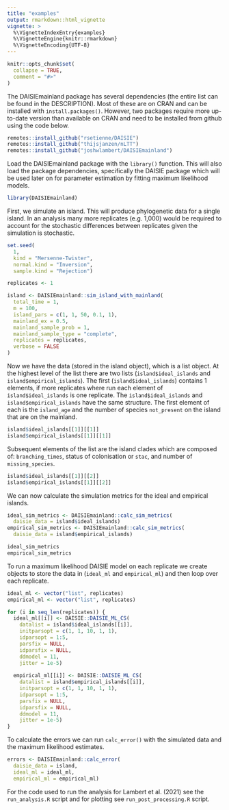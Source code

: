 ```yaml
---
title: "examples"
output: rmarkdown::html_vignette
vignette: >
  %\VignetteIndexEntry{examples}
  %\VignetteEngine{knitr::rmarkdown}
  %\VignetteEncoding{UTF-8}
---
```


```r
knitr::opts_chunk$set(
  collapse = TRUE,
  comment = "#>"
)
```

The DAISIEmainland package has several dependencies (the entire list can be
found in the DESCRIPTION). Most of these are on CRAN and can be installed with
`install.packages()`. However, two packages require more up-to-date version than
available on CRAN and need to be installed from github using the code below. 

```r
remotes::install_github("rsetienne/DAISIE")
remotes::install_github("thijsjanzen/nLTT")
remotes::install_github("joshwlambert/DAISIEmainland")
```

Load the DAISIEmainland package with the `library()` function. This will also
load the package dependencies, specifically the DAISIE package which will be
used later on for parameter estimation by fitting maximum likelihood models.

```r
library(DAISIEmainland)
```

First, we simulate an island. This will produce phylogenetic data for a single
island. In an analysis many more replicates (e.g. 1,000) would be required to 
account for the stochastic differences between replicates given the simulation
is stochastic. 

```r
set.seed(
  1,
  kind = "Mersenne-Twister",
  normal.kind = "Inversion",
  sample.kind = "Rejection")

replicates <- 1

island <- DAISIEmainland::sim_island_with_mainland(
  total_time = 1,
  m = 100,
  island_pars = c(1, 1, 50, 0.1, 1),
  mainland_ex = 0.5,
  mainland_sample_prob = 1,
  mainland_sample_type = "complete",
  replicates = replicates,
  verbose = FALSE
)
```

Now we have the data (stored in the island object), which is a list object.
At the highest level of the list there are two lists (`island$ideal_islands` and
`island$empirical_islands`). The first (`island$ideal_islands`) contains 1
elements, if more replicates where run each element of `island$ideal_islands` 
is one replicate. The `island$ideal_islands` and `island$empirical_islands` 
have the same structure. The first element of each is the `island_age` and the 
number of species `not_present` on the island that are on the mainland.

```r
island$ideal_islands[[1]][[1]]
island$empirical_islands[[1]][[1]]
```

Subsequent elements of the list are the island clades which are composed of:
`branching_times`, status of colonisation or `stac`, and number of
`missing_species`.

```r
island$ideal_islands[[1]][[2]]
island$empirical_islands[[1]][[2]]
```

We can now calculate the simulation metrics for the ideal and empirical islands.

```r
ideal_sim_metrics <- DAISIEmainland::calc_sim_metrics(
  daisie_data = island$ideal_islands)
empirical_sim_metrics <- DAISIEmainland::calc_sim_metrics(
  daisie_data = island$empirical_islands)

ideal_sim_metrics
empirical_sim_metrics
```
  
To run a maximum likelihood DAISIE model on each replicate we create objects to
store the data in (`ideal_ml` and `empirical_ml`) and then loop over each
replicate.

```r
ideal_ml <- vector("list", replicates)
empirical_ml <- vector("list", replicates)

for (i in seq_len(replicates)) {
  ideal_ml[[i]] <- DAISIE::DAISIE_ML_CS(
    datalist = island$ideal_islands[[i]],
    initparsopt = c(1, 1, 10, 1, 1),
    idparsopt = 1:5,
    parsfix = NULL,
    idparsfix = NULL,
    ddmodel = 11,
    jitter = 1e-5)
  
  empirical_ml[[i]] <- DAISIE::DAISIE_ML_CS(
    datalist = island$empirical_islands[[i]],
    initparsopt = c(1, 1, 10, 1, 1),
    idparsopt = 1:5,
    parsfix = NULL,
    idparsfix = NULL,
    ddmodel = 11,
    jitter = 1e-5)
}
```

To calculate the errors we can run `calc_error()` with the simulated data and 
the maximum likelihood estimates.

```r
errors <- DAISIEmainland::calc_error(
  daisie_data = island,
  ideal_ml = ideal_ml,
  empirical_ml = empirical_ml)
```

For the code used to run the analysis for Lambert et al. (2021) see the
`run_analysis.R` script and for plotting see `run_post_processing.R` script.
